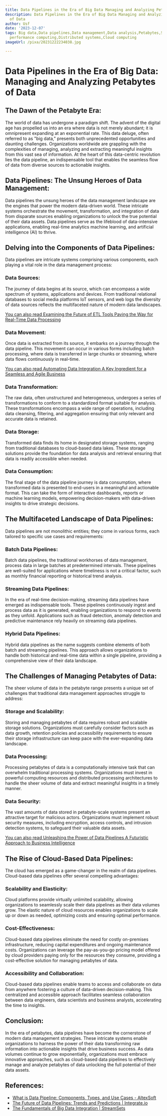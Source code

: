 ```yaml
---
title: Data Pipelines in the Era of Big Data Managing and Analyzing Petabytes of Data
description: Data Pipelines in the Era of Big Data Managing and Analyzing Petabytes
  of Data
author: Usf
date: '2023-12-07'
tags: Big data,Data pipelines,Data management,Data analysis,Petabytes,Scalability,High
  performance computing,Distributed systems,Cloud computing
imageUrl: /pixa/20231222234038.jpg

---
```

# Data Pipelines in the Era of Big Data: Managing and Analyzing Petabytes of Data

## The Dawn of the Petabyte Era:
The world of data has undergone a paradigm shift. The advent of the digital age has propelled us into an  era where data is not merely abundant; it is omnipresent expanding at  an exponential rate. This  data deluge, often  referred to as "big data," presents both unprecedented opportunities  and daunting challenges. Organizations worldwide are grappling with the complexities of  managing, analyzing and extracting  meaningful insights from this  vast sea of  information. At the heart of  this data-centric revolution lies the data pipeline, an indispensable  tool that enables the seamless flow of  data from diverse sources to actionable insights.

## Data Pipelines: The Unsung Heroes of Data Management:
Data  pipelines the unsung heroes  of the data management landscape are the engines that power the modern data-driven world. These intricate  systems orchestrate the movement, transformation, and integration of data from disparate sources enabling organizations to unlock the true potential of their data assets. Data pipelines serve as the lifeblood of data-intensive applications, enabling real-time analytics machine learning, and artificial intelligence (AI) to thrive.

## Delving into the Components of Data Pipelines:
Data pipelines are intricate systems comprising various components,  each playing a vital  role in the  data  management process:

### Data Sources:
The journey  of data begins  at its source, which can encompass a wide spectrum of systems, applications and devices. From traditional relational databases to social media platforms IoT sensors, and web logs the diversity of data  sources reflects the multifaceted nature of modern data landscapes.

[You  can also read Examining the Future of ETL Tools Paving the Way  for Real-Time Data Processing](Examining%20the%20Future%20of%20ETL%20Tools%20Paving%20the%20Way%20for%20Real-Time%20Data%20Processing)


### Data Movement:
Once data is extracted from its source, it embarks on a journey through the data pipeline. This movement can occur in  various forms including batch processing, where data is  transferred in large chunks or streaming, where data flows continuously  in  real-time.

[You can also read Automating Data Integration A Key Ingredient for a Seamless and Agile Business](Automating%20Data%20Integration%20A%20Key%20Ingredient%20for%20a%20Seamless%20and%20Agile%20Business)


###  Data Transformation:
The raw data,  often unstructured and heterogeneous, undergoes a series of transformations to conform to a  standardized format suitable  for  analysis. These transformations encompass a wide range of operations, including data cleansing, filtering, and aggregation ensuring that only relevant and accurate data is retained.

###  Data Storage:
Transformed data finds  its home in designated storage systems, ranging from traditional  databases to  cloud-based data lakes. These storage solutions provide the foundation  for data analysis and retrieval  ensuring that data is readily  accessible when  needed.

### Data Consumption:
The final stage of the data pipeline journey is data consumption, where transformed data is presented to end-users in a meaningful and actionable format. This can take the form of interactive dashboards, reports or machine learning models, empowering  decision-makers with data-driven insights to drive strategic decisions.

## The Multifaceted Landscape of Data Pipelines:
Data pipelines are not monolithic entities; they come in various forms, each tailored to specific  use cases and requirements:

###  Batch Data Pipelines:
Batch data pipelines, the traditional workhorses of data management, process data in large batches  at predetermined intervals. These pipelines are  well-suited for applications where timeliness is not a critical factor, such as monthly financial reporting or historical  trend analysis.

### Streaming Data Pipelines:
In the era of real-time  decision-making, streaming data pipelines have emerged as indispensable  tools.  These pipelines continuously ingest  and process data as it is  generated, enabling organizations to respond to  events as they unfold. Applications such as  fraud detection, anomaly detection  and predictive maintenance rely heavily on streaming data pipelines.

### Hybrid  Data Pipelines:
Hybrid data pipelines as the name suggests combine elements of both batch and streaming pipelines. This approach allows organizations to handle both historical and real-time data  within  a single pipeline, providing a  comprehensive view of  their data landscape.

##  The Challenges of Managing Petabytes of Data:
The sheer volume of data in the petabyte range presents a unique set of challenges that traditional data management approaches struggle to address:

###  Storage and Scalability:
Storing and managing petabytes of data requires robust and scalable storage solutions. Organizations must carefully consider factors such as data growth, retention policies  and accessibility requirements  to ensure their  storage infrastructure  can keep pace with the ever-expanding data landscape.

### Data Processing:
Processing petabytes of  data is a computationally intensive  task that can overwhelm traditional processing systems. Organizations must invest in powerful computing resources and distributed processing architectures to handle the sheer volume of data  and extract meaningful insights in a timely manner.

### Data Security:
The vast amounts of data stored in petabyte-scale systems present an attractive target for  malicious actors. Organizations must implement robust security measures, including encryption, access  controls, and intrusion detection  systems, to safeguard their  valuable data assets.

[You can also  read Unleashing the Power of Data Pipelines  A Futuristic Approach  to Business Intelligence](Unleashing%20the%20Power%20of%20Data%20Pipelines%20A%20Futuristic%20Approach%20to%20Business%20Intelligence)


##  The Rise of Cloud-Based Data Pipelines:
The  cloud has emerged as a game-changer in the realm of data pipelines. Cloud-based data pipelines offer several compelling advantages:

### Scalability and  Elasticity:
Cloud platforms provide virtually  unlimited scalability, allowing organizations to seamlessly scale their data pipelines as their data volumes grow.  The elastic nature  of  cloud resources enables organizations to scale up or down as needed, optimizing costs and ensuring optimal performance.

### Cost-Effectiveness:
Cloud-based data pipelines eliminate  the  need for costly on-premises infrastructure, reducing capital expenditures and ongoing maintenance costs. Organizations can leverage the  pay-as-you-go pricing model offered  by cloud providers paying only for the resources  they  consume, providing a cost-effective solution for managing petabytes of data.

### Accessibility and  Collaboration:
Cloud-based  data pipelines enable teams to  access and collaborate on data from anywhere fostering a culture of data-driven decision-making. This centralized and accessible  approach facilitates seamless collaboration between data engineers, data  scientists and business analysts, accelerating the time to insights.

## Conclusion:
In the era of petabytes, data pipelines have become the cornerstone of modern  data management strategies. These intricate systems enable organizations to harness the power of  their data transforming raw information into actionable insights that drive  business success. As data volumes  continue to grow exponentially, organizations must embrace innovative approaches, such as cloud-based data pipelines to effectively  manage and analyze petabytes of  data unlocking the full potential of their data assets.

## References:
- [What is Data Pipeline: Components, Types, and Use Cases - AltexSoft](https://www.altexsoft.com/blog/data-pipeline-components-and-types/)
- [The Future of Data Pipelines: Trends and Predictions | Integrate.io](https://www.integrate.io/blog/the-future-of-data-pipelines/)
- [The Fundamentals of Big Data Integration | StreamSets](https://streamsets.com/blog/the-fundamentals-of-big-data-integration/)
